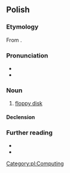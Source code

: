 ==Polish==

===Etymology===
From {{suffix|pl|{{bor|pl|en|diskette}}|ka}}.

===Pronunciation===
* {{pl-IPA}}
* {{audio|pl|Pl-dyskietka.ogg|Audio}}

===Noun===
{{pl-noun|f}}

# [[floppy disk]]

====Declension====
{{pl-decl-noun-f}}

===Further reading===
* {{R:pl:WSJP}}
* {{R:PWN}}

[[Category:pl:Computing]]